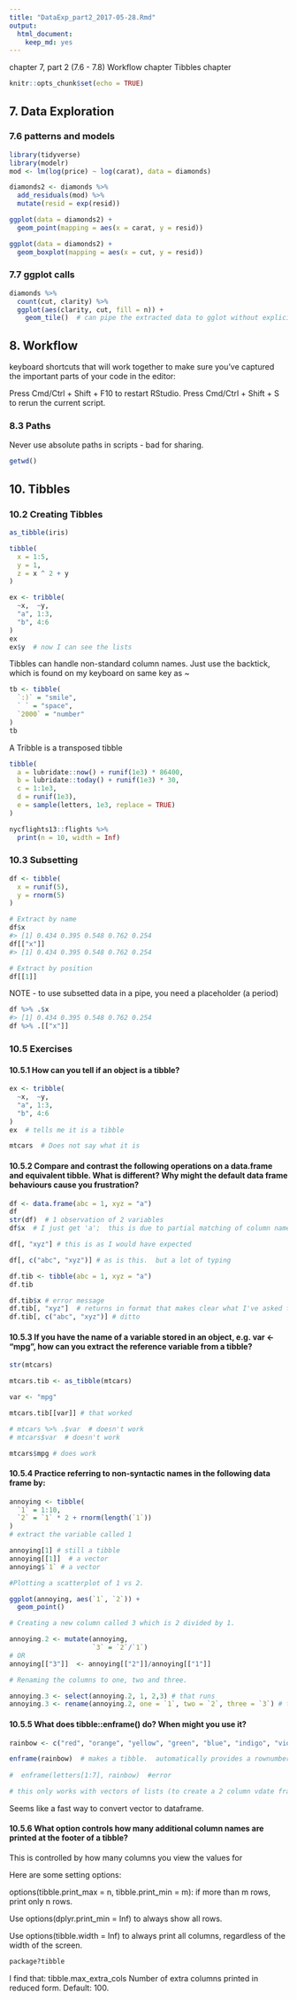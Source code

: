```yaml
---
title: "DataExp_part2_2017-05-28.Rmd"
output: 
  html_document: 
    keep_md: yes
---
```

chapter 7, part 2 (7.6 - 7.8)
Workflow chapter
Tibbles chapter

```r
knitr::opts_chunk$set(echo = TRUE)
```

## 7.  Data Exploration 

### 7.6 patterns and models

```r
library(tidyverse)
library(modelr)
mod <- lm(log(price) ~ log(carat), data = diamonds)

diamonds2 <- diamonds %>% 
  add_residuals(mod) %>% 
  mutate(resid = exp(resid))

ggplot(data = diamonds2) + 
  geom_point(mapping = aes(x = carat, y = resid))

ggplot(data = diamonds2) + 
  geom_boxplot(mapping = aes(x = cut, y = resid))

```

### 7.7 ggplot calls

```r
diamonds %>% 
  count(cut, clarity) %>% 
  ggplot(aes(clarity, cut, fill = n)) + 
    geom_tile()  # can pipe the extracted data to gglot without explicitly naming it
```

## 8.  Workflow

keyboard shortcuts that will work together to make sure you’ve captured the important parts of your code in the editor:

Press Cmd/Ctrl + Shift + F10 to restart RStudio.
Press Cmd/Ctrl + Shift + S to rerun the current script.

### 8.3 Paths

Never use absolute paths in scripts - bad for sharing.

```r
getwd()

```

## 10.  Tibbles

### 10.2  Creating Tibbles

```r
as_tibble(iris)

tibble(
  x = 1:5, 
  y = 1, 
  z = x ^ 2 + y
)

ex <- tribble(
  ~x,  ~y,
  "a", 1:3,
  "b", 4:6
)
ex
ex$y  # now I can see the lists

```

Tibbles can handle non-standard column names. Just use the backtick, which is found on my keyboard on same key as ~

```r
tb <- tibble(
  `:)` = "smile", 
  ` ` = "space",
  `2000` = "number"
)
tb
```

A Tribble is a transposed tibble

```r
tibble(
  a = lubridate::now() + runif(1e3) * 86400,
  b = lubridate::today() + runif(1e3) * 30,
  c = 1:1e3,
  d = runif(1e3),
  e = sample(letters, 1e3, replace = TRUE)
)

nycflights13::flights %>% 
  print(n = 10, width = Inf)
```

### 10.3  Subsetting

```r
df <- tibble(
  x = runif(5),
  y = rnorm(5)
)

# Extract by name
df$x
#> [1] 0.434 0.395 0.548 0.762 0.254
df[["x"]]
#> [1] 0.434 0.395 0.548 0.762 0.254

# Extract by position
df[[1]]


```

 NOTE - to use subsetted data in a pipe, you need a placeholder  (a period)
 
 
```r
df %>% .$x
#> [1] 0.434 0.395 0.548 0.762 0.254
df %>% .[["x"]]

```

### 10.5  Exercises

#### 10.5.1 How can you tell if an object is a tibble?
```r
ex <- tribble(
  ~x,  ~y,
  "a", 1:3,
  "b", 4:6
)
ex  # tells me it is a tibble

mtcars  # Does not say what it is

```

#### 10.5.2    Compare and contrast the following operations on a data.frame and equivalent tibble. What is different? Why might the default data frame behaviours cause you frustration?

```r
df <- data.frame(abc = 1, xyz = "a")
df
str(df)  # 1 observation of 2 variables
df$x  # I just get 'a';  this is due to partial matching of column name

df[, "xyz"] # this is as I would have expected

df[, c("abc", "xyz")] # as is this.  but a lot of typing

df.tib <- tibble(abc = 1, xyz = "a")
df.tib

df.tib$x # error message
df.tib[, "xyz"]  # returns in format that makes clear what I've asked for
df.tib[, c("abc", "xyz")] # ditto

```

#### 10.5.3   If you have the name of a variable stored in an object, e.g. var <- "mpg", how can you extract the reference variable from a tibble?

```r

str(mtcars)

mtcars.tib <- as_tibble(mtcars)

var <- "mpg"

mtcars.tib[[var]] # that worked

# mtcars %>% .$var  # doesn't work
# mtcars$var  # doesn't work

mtcars$mpg # does work

```

#### 10.5.4   Practice referring to non-syntactic names in the following data frame by:

```r
annoying <- tibble(
  `1` = 1:10,
  `2` = `1` * 2 + rnorm(length(`1`))
)
# extract the variable called 1

annoying[1] # still a tibble
annoying[[1]]  # a vector
annoying$`1` # a vector

#Plotting a scatterplot of 1 vs 2.

ggplot(annoying, aes(`1`, `2`)) +
  geom_point()

# Creating a new column called 3 which is 2 divided by 1.

annoying.2 <- mutate(annoying,
                     `3` = `2`/`1`)
# OR
annoying[["3"]]  <- annoying[["2"]]/annoying[["1"]]

# Renaming the columns to one, two and three.

annoying.3 <- select(annoying.2, 1, 2,3) # that runs
annoying.3 <- rename(annoying.2, one = `1`, two = `2`, three = `3`) # that took some fiddling

```

#### 10.5.5   What does tibble::enframe() do? When might you use it?

```r

rainbow <- c("red", "orange", "yellow", "green", "blue", "indigo", "violet")

enframe(rainbow)  # makes a tibble.  automatically provides a rownumber column
 
#  enframe(letters[1:7], rainbow)  #error

# this only works with vectors of lists (to create a 2 column vdate frame)

```

Seems like a fast way to convert vector to dataframe. 


#### 10.5.6   What option controls how many additional column names are printed at the footer of a tibble?

This is controlled by how many columns you view the values for

Here are some setting options:

options(tibble.print_max = n, tibble.print_min = m): if more than m rows, print only n rows. 

Use options(dplyr.print_min = Inf) to always show all rows.

Use options(tibble.width = Inf) to always print all columns, regardless of the width of the screen.

```r
package?tibble
```

I find that: 
tibble.max_extra_cols
Number of extra columns printed in reduced form. Default: 100.